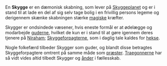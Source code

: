 {{title:Skygge}}
{{author:Laura Holmegaard}}
{{timestamp:2009-10-28T14:46:32Z}}
{{copyright:Skygge}}
En '''Skygge''' er en dæmonisk skabning, som lever på [[Skyggeplanet]] og er i stand til at lade en del af sig selv tage bolig i en frivillig persons legeme og derigennem skænke skabningen stærke [[magi]]ske kræfter.

Skygger er ondsindede væsener, hvis eneste formål er at ødelægge og modarbejde [[guderne]], hvilket de kun er i stand til at gøre igennem deres tjenere på [[Niraham]]; [[Skyggeforpagter|Skyggeforpagterne]], som i daglig tale kaldes for [[heks|hekse]].

Nogle folkefærd tilbeder Skygger som guder, og blandt disse betragtes Skyggeforpagtere omtrent på samme måde som [[præst|præster]]. [[Traegonner|Traegonnerne]] har så vidt vides altid tilbedt Skygger og [[ånd|ånder]] i fællesskab.